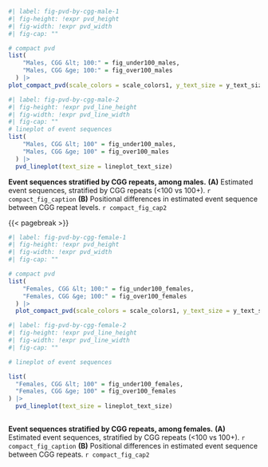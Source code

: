 
::: {#suppfig-pvd-by-cgg-male}

```r
#| label: fig-pvd-by-cgg-male-1
#| fig-height: !expr pvd_height
#| fig-width: !expr pvd_width
#| fig-cap: ""

# compact pvd
list(
    "Males, CGG &lt; 100:" = fig_under100_males,
    "Males, CGG &ge; 100:" = fig_over100_males
  ) |>
plot_compact_pvd(scale_colors = scale_colors1, y_text_size = y_text_size)

```

```r
#| label: fig-pvd-by-cgg-male-2
#| fig-height: !expr pvd_line_height
#| fig-width: !expr pvd_line_width
#| fig-cap: ""
# lineplot of event sequences
list(
    "Males, CGG &lt; 100" = fig_under100_males,
    "Males, CGG &ge; 100" = fig_over100_males
  ) |>
  pvd_lineplot(text_size = lineplot_text_size)
```

**Event sequences stratified by CGG repeats, among males.**
**(A)** Estimated event sequences, 
stratified by CGG repeats (<100 vs 100+).
`r compact_fig_caption`
**(B)** Positional differences in estimated event sequence 
between CGG repeat levels. `r compact_fig_cap2`

:::

{{< pagebreak >}}

::: {#suppfig-pvd-by-cgg-female}

```r
#| label: fig-pvd-by-cgg-female-1
#| fig-height: !expr pvd_height
#| fig-width: !expr pvd_width
#| fig-cap: ""

# compact pvd
list(
    "Females, CGG &lt; 100:" = fig_under100_females,
    "Females, CGG &ge; 100:" = fig_over100_females
  ) |> 
  plot_compact_pvd(scale_colors = scale_colors1, y_text_size = y_text_size)

```

```r
#| label: fig-pvd-by-cgg-female-2
#| fig-height: !expr pvd_line_height
#| fig-width: !expr pvd_line_width
#| fig-cap: ""

# lineplot of event sequences

list(
  "Females, CGG &lt; 100" = fig_under100_females,
  "Females, CGG &ge; 100" = fig_over100_females
) |> 
  pvd_lineplot(text_size = lineplot_text_size)
  
```

**Event sequences stratified by CGG repeats, among females.**
**(A)** Estimated event sequences, stratified by CGG repeats 
(<100 vs 100+). `r compact_fig_caption`
**(B)** Positional differences in estimated event sequence
between CGG repeats. `r compact_fig_cap2`

:::
